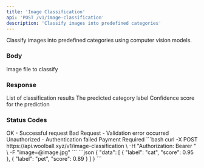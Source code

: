 ```yaml
---
title: 'Image Classification'
api: 'POST /v1/image-classification'
description: 'Classify images into predefined categories'
---
```


Classify images into predefined categories using computer vision models.

### Body

<ParamField body="image" type="string" format="binary" required>
  Image file to classify
</ParamField>

### Response

<ResponseField name="data" type="array">
  List of classification results
  <Expandable title="Result">
    <ResponseField name="label" type="string">
      The predicted category label
    </ResponseField>
    <ResponseField name="score" type="number">
      Confidence score for the prediction
    </ResponseField>
  </Expandable>
</ResponseField>

### Status Codes

<ResponseField name="200" type="object">
  OK - Successful request
</ResponseField>

<ResponseField name="400" type="object">
  Bad Request - Validation error occurred
</ResponseField>

<ResponseField name="401" type="object">
  Unauthorized - Authentication failed
</ResponseField>

<ResponseField name="402" type="object">
  Payment Required
</ResponseField>

<RequestExample>
```bash
curl -X POST https://api.woolball.xyz/v1/image-classification \
  -H "Authorization: Bearer <YOUR_API_KEY>" \
  -F "image=@image.jpg"
```
</RequestExample>

<ResponseExample>
```json
{
  "data": [
    {
      "label": "cat",
      "score": 0.95
    },
    {
      "label": "pet",
      "score": 0.89
    }
  ]
}
```
</ResponseExample>

